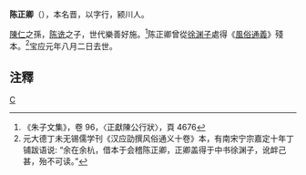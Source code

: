 {{refimprove|time=2013-04-15T08:18:04+00:00}}
'''陈正卿'''（{{bd|?||?|}}），本名晋，以字行，颍川人。

[[陳仁|陳仁]]之孫，[[陈诜|陈诜]]之子，世代樂善好施。<ref>《朱子文集》，卷 96，〈正獻陳公行狀〉，頁 4676</ref>{{fact|陈诜娶[[黄公度|黄公度]]之女，生一子[[陈周卿|陈周卿]]，黃氏早卒，继娶卓氏，生有陈正卿、[[陈俊卿|陈俊卿]]兄弟。陈正卿自幼好学，曾官郏城县尉，有政绩。[[陈宋卿|陈宋卿]]、[[陈周卿|陈周卿]]與陈正卿、陈俊卿被稱為四卿。}}陈正卿曾從[[徐渊子|徐渊子]]處得《[[風俗通義|風俗通義]]》殘本。<ref>元大德丁未无锡儒学刊《汉应劭撰风俗通义十卷》本，有南宋宁宗嘉定十年丁铺跋语说: “余在余杭，借本于会稽陈正卿，正卿盖得于中书徐渊子，讹衅己甚，殆不可读。”</ref>宝应元年八月二日去世。

== 注釋 ==
{{reflist}}
[[category:宋朝官員|C]]
